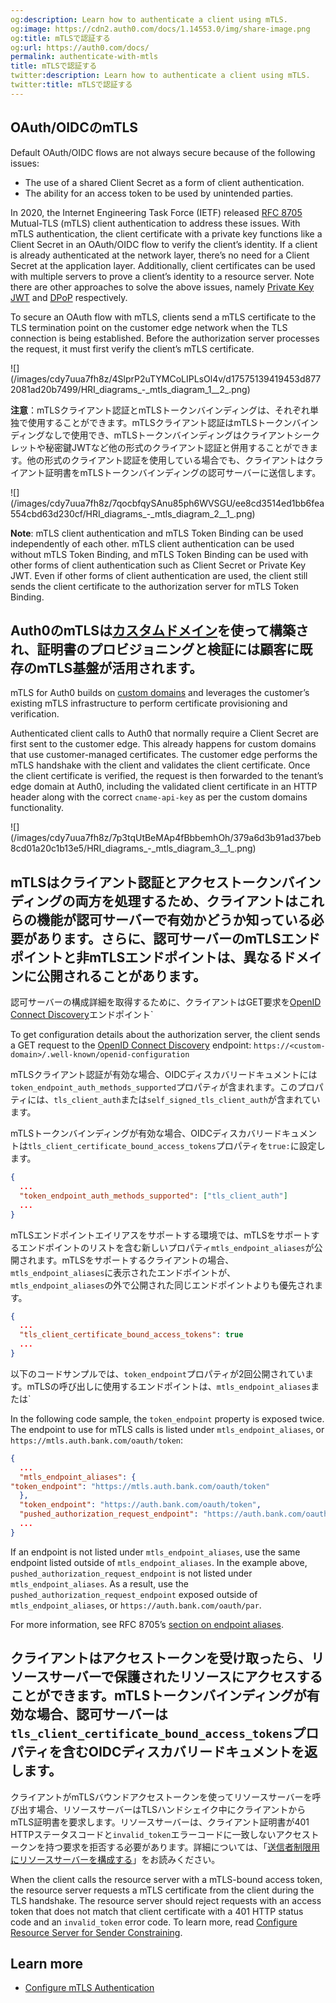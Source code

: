 ```yaml
---
og:description: Learn how to authenticate a client using mTLS.
og:image: https://cdn2.auth0.com/docs/1.14553.0/img/share-image.png
og:title: mTLSで認証する
og:url: https://auth0.com/docs/
permalink: authenticate-with-mtls
title: mTLSで認証する
twitter:description: Learn how to authenticate a client using mTLS.
twitter:title: mTLSで認証する
---
```


## OAuth/OIDCのmTLS

Default <Tooltip tip="OAuth 2.0: Authorization framework that defines authorization protocols and workflows." cta="View Glossary" href="/docs/glossary?term=OAuth">OAuth</Tooltip>/OIDC flows are not always secure because of the following issues:

* The use of a shared <Tooltip tip="Client Secret: Secret used by a client (application) to authenticate with the Authorization Server; it should be known to only the client and the Authorization Server and must be sufficiently random to not be guessable." cta="View Glossary" href="/docs/glossary?term=Client+Secret">Client Secret</Tooltip> as a form of client authentication.
* The ability for an <Tooltip tip="Access Token: Authorization credential, in the form of an opaque string or JWT, used to access an API." cta="View Glossary" href="/docs/glossary?term=access+token">access token</Tooltip> to be used by unintended parties.

In 2020, the Internet Engineering Task Force (IETF) released [RFC 8705](https://www.rfc-editor.org/rfc/rfc8705) Mutual-TLS (mTLS) client authentication to address these issues. With mTLS authentication, the client certificate with a private key functions like a Client Secret in an OAuth/OIDC flow to verify the client’s identity. If a client is already authenticated at the network layer, there’s no need for a Client Secret at the application layer. Additionally, client certificates can be used with multiple servers to prove a client’s identity to a <Tooltip tip="Resource Server: Server hosting protected resources. Resource servers accept and respond to protected resource requests." cta="View Glossary" href="/docs/glossary?term=resource+server">resource server</Tooltip>. Note there are other approaches to solve the above issues, namely [Private Key JWT](/docs/get-started/authentication-and-authorization-flow/authenticate-with-private-key-jwt) and [DPoP](https://datatracker.ietf.org/doc/html/rfc9449) respectively.

To secure an OAuth flow with mTLS, clients send a mTLS certificate to the TLS termination point on the customer edge network when the TLS connection is being established. Before the <Tooltip tip="Authorization Server: Centralized server that contributes to defining the boundaries of a user’s access. For example, your authorization server can control the data, tasks, and features available to a user." cta="View Glossary" href="/docs/glossary?term=authorization+server">authorization server</Tooltip> processes the request, it must first verify the client’s mTLS certificate.

<Frame>![](/images/cdy7uua7fh8z/4SlprP2uTYMCoLIPLsOl4v/d17575139419453d8772081ad20b7499/HRI_diagrams_-_mtls_diagram_1__2_.png)</Frame>

**注意**：mTLSクライアント認証とmTLSトークンバインディングは、それぞれ単独で使用することができます。mTLSクライアント認証はmTLSトークンバインディングなしで使用でき、mTLSトークンバインディングはクライアントシークレットや秘密鍵JWTなど他の形式のクライアント認証と併用することができます。他の形式のクライアント認証を使用している場合でも、クライアントはクライアント証明書をmTLSトークンバインディングの認可サーバーに送信します。

<Frame>![](/images/cdy7uua7fh8z/7qocbfqySAnu85ph6WVSGU/ee8cd3514ed1bb6fea554cbd63d230cf/HRI_diagrams_-_mtls_diagram_2__1_.png)</Frame>

**Note**: mTLS client authentication and mTLS Token Binding can be used independently of each other. mTLS client authentication can be used without mTLS Token Binding, and mTLS Token Binding can be used with other forms of client authentication such as Client Secret or Private Key <Tooltip tip="JSON Web Token (JWT): Standard ID Token format (and often Access Token format) used to represent claims securely between two parties." cta="View Glossary" href="/docs/glossary?term=JWT">JWT</Tooltip>. Even if other forms of client authentication are used, the client still sends the client certificate to the authorization server for mTLS Token Binding.

## Auth0のmTLSは[カスタムドメイン](/custom-domains)を使って構築され、証明書のプロビジョニングと検証には顧客に既存のmTLS基盤が活用されます。

mTLS for Auth0 builds on [custom domains](/docs/customize/custom-domains) and leverages the customer’s existing mTLS infrastructure to perform certificate provisioning and verification.

Authenticated client calls to Auth0 that normally require a Client Secret are first sent to the customer edge. This already happens for <Tooltip tip="Custom Domain: Third-party domain with a specialized, or vanity, name." cta="View Glossary" href="/docs/glossary?term=custom+domains">custom domains</Tooltip> that use customer-managed certificates. The customer edge performs the mTLS handshake with the client and validates the client certificate. Once the client certificate is verified, the request is then forwarded to the tenant’s edge domain at Auth0, including the validated client certificate in an HTTP header along with the correct `cname-api-key` as per the custom domains functionality.

<Frame>![](/images/cdy7uua7fh8z/7p3tqUtBeMAp4fBbbemhOh/379a6d3b91ad37beb8cd01a20c1b13e5/HRI_diagrams_-_mtls_diagram_3__1_.png)</Frame>

## mTLSはクライアント認証とアクセストークンバインディングの両方を処理するため、クライアントはこれらの機能が認可サーバーで有効かどうか知っている必要があります。さらに、認可サーバーのmTLSエンドポイントと非mTLSエンドポイントは、異なるドメインに公開されることがあります。

認可サーバーの構成詳細を取得するために、クライアントはGET要求を[OpenID Connect Discovery]()エンドポイント`

To get configuration details about the authorization server, the client sends a GET request to the [OpenID Connect Discovery](https://openid.net/specs/openid-connect-discovery-1_0.html) endpoint: `https://<custom-domain>/.well-known/openid-configuration`

mTLSクライアント認証が有効な場合、OIDCディスカバリードキュメントには`token_endpoint_auth_methods_supported`プロパティが含まれます。このプロパティには、`tls_client_auth`または`self_signed_tls_client_auth`が含まれています。

mTLSトークンバインディングが有効な場合、OIDCディスカバリードキュメントは`tls_client_certificate_bound_access_tokens`プロパティを`true:`に設定します。

```json lines
{
  ...
  "token_endpoint_auth_methods_supported": ["tls_client_auth"]
  ...
}
```






mTLSエンドポイントエイリアスをサポートする環境では、mTLSをサポートするエンドポイントのリストを含む新しいプロパティ`mtls_endpoint_aliases`が公開されます。mTLSをサポートするクライアントの場合、`mtls_endpoint_aliases`に表示されたエンドポイントが、`mtls_endpoint_aliases`の外で公開された同じエンドポイントよりも優先されます。

```json lines
{
  ...
  "tls_client_certificate_bound_access_tokens": true
  ...
}
```






以下のコードサンプルでは、`token_endpoint`プロパティが2回公開されています。mTLSの呼び出しに使用するエンドポイントは、`mtls_endpoint_aliases`または`

In the following code sample, the `token_endpoint` property is exposed twice. The endpoint to use for mTLS calls is listed under `mtls_endpoint_aliases`, or `https://mtls.auth.bank.com/oauth/token`:

```json lines
{
  ...
  "mtls_endpoint_aliases": {
"token_endpoint": "https://mtls.auth.bank.com/oauth/token"
  },
  "token_endpoint": "https://auth.bank.com/oauth/token",
  "pushed_authorization_request_endpoint": "https://auth.bank.com/oauth/par",
  ...
}
```






If an endpoint is not listed under `mtls_endpoint_aliases`, use the same endpoint listed outside of `mtls_endpoint_aliases`. In the example above, `pushed_authorization_request_endpoint` is not listed under `mtls_endpoint_aliases`. As a result, use the `pushed_authorization_request_endpoint` exposed outside of `mtls_endpoint_aliases`, or `https://auth.bank.com/oauth/par`.

For more information, see RFC 8705’s [section on endpoint aliases](https://www.rfc-editor.org/rfc/rfc8705#name-metadata-for-mutual-tls-end).

## クライアントはアクセストークンを受け取ったら、リソースサーバーで保護されたリソースにアクセスすることができます。mTLSトークンバインディングが有効な場合、認可サーバーは`tls_client_certificate_bound_access_tokens`プロパティを含むOIDCディスカバリードキュメントを返します。

クライアントがmTLSバウンドアクセストークンを使ってリソースサーバーを呼び出す場合、リソースサーバーはTLSハンドシェイク中にクライアントからmTLS証明書を要求します。リソースサーバーは、クライアント証明書が401 HTTPステータスコードと`invalid_token`エラーコードに一致しないアクセストークンを持つ要求を拒否する必要があります。詳細については、「[送信者制限用にリソースサーバーを構成する](/configure-sender-constraining/configure-resource-server-for-sender-constraining)」をお読みください。

When the client calls the resource server with a mTLS-bound access token, the resource server requests a mTLS certificate from the client during the TLS handshake. The resource server should reject requests with an access token that does not match that client certificate with a 401 HTTP status code and an `invalid_token` error code. To learn more, read [Configure Resource Server for Sender Constraining](/docs/secure/sender-constraining/configure-sender-constraining/configure-resource-server-for-sender-constraining).

## Learn more

* [Configure mTLS Authentication](/docs/get-started/applications/configure-mtls)
